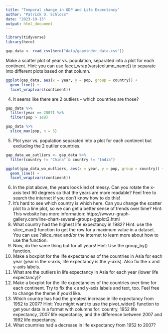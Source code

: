 ```yaml
---
title: "Temporal change in GDP and Life Expectancy"
author: "Patrick D. Schloss"
date: "2023-10-13"
output: html_document
---
```


```r
library(tidyverse)
library(here)
```

```r
gap_data <- read_csv(here("data/gapminder_data.csv"))
```
Make a scatter plot of year vs. population, separated into a plot for each continent. Hint: you can use facet_wrap(vars(column_name)) to separate into different plots based on that column.

```r
ggplot(gap_data, aes(x = year, y = pop, group = country)) +
  geom_line() +
  facet_wrap(vars(continent))
```

4. It seems like there are 2 outliers - which countries are those?

```r
gap_data %>%
  filter(year == 2007) %>%
  filter(pop > 1e9)

gap_data %>%
  slice_max(pop, n = 5)
```

5. Plot year vs. population separated into a plot for each continent but excluding the 2 outlier countries.

```r
gap_data_wo_outliers <- gap_data %>%
  filter(country != "China" & country != "India")

ggplot(gap_data_wo_outliers, aes(x = year, y = pop, group = country)) +
  geom_line() +
  facet_wrap(vars(continent))
```
6. In the plot above, the years look kind of messy. Can you rotate the x-axis text 90 degrees so that the years are more readable? Feel free to search the internet if you don’t know how to do this!
7. It’s hard to see which country is which here. Can you change the scatter plot to a line plot, so we can get a better sense of trends over time? Hint: This website has more information: https://www.r-graph-gallery.com/line-chart-several-groups-ggplot2.html
8. What country had the highest life expectancy in 1982? Hint: use the slice_max() function to get the row for a maximum value in a dataset. You can use ?slice_max and/or the internet to learn more about how to use the function.
9. Now, do the same thing but for all years! Hint: Use the group_by() function.
10. Make a boxplot for the life expectancies of the countries in Asia for each year (year is the x-axis, life expectancy is the y-axis). Also fix the x and y-axis labels.
11. What are the outliers in life expectancy in Asia for each year (lower life expectancy)?
12. Make a boxplot for the life expectancies of the countries over time for each continent. Try to fix the x and y-axis labels and text, too. Feel free to change the theme if you’d like.
13. Which country has had the greatest increase in life expectancy from 1952 to 2007? Hint: You might want to use the pivot_wider() function to get your data in a format with columns for: country, 1952 life expectancy, 2007 life expectancy, and the difference between 2007 and 1992 life expectancy.
14. What countries had a decrease in life expectancy from 1952 to 2007?
